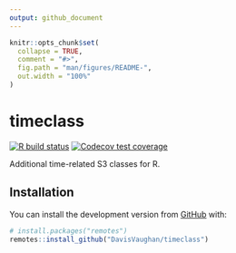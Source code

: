 ```yaml
---
output: github_document
---
```


<!-- README.md is generated from README.Rmd. Please edit that file -->

```r
knitr::opts_chunk$set(
  collapse = TRUE,
  comment = "#>",
  fig.path = "man/figures/README-",
  out.width = "100%"
)
```

# timeclass

<!-- badges: start -->
[![R build status](https://github.com/DavisVaughan/timeclass/workflows/R-CMD-check/badge.svg)](https://github.com/DavisVaughan/timeclass/actions)
[![Codecov test coverage](https://codecov.io/gh/DavisVaughan/timeclass/branch/master/graph/badge.svg)](https://codecov.io/gh/DavisVaughan/timeclass?branch=master)
<!-- badges: end -->

Additional time-related S3 classes for R.

## Installation

You can install the development version from [GitHub](https://github.com/) with:

``` r
# install.packages("remotes")
remotes::install_github("DavisVaughan/timeclass")
```
